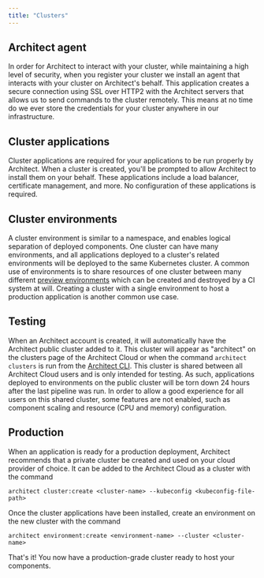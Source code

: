 ```yaml
---
title: "Clusters"
---
```


## Architect agent

In order for Architect to interact with your cluster, while maintaining a high
level of security, when you register your cluster we install an agent that
interacts with your cluster on Architect's behalf. This application creates a
secure connection using SSL over HTTP2 with the Architect servers that allows us
to send commands to the cluster remotely. This means at no time do we ever store
the credentials for your cluster anywhere in our infrastructure.

## Cluster applications

Cluster applications are required for your applications to be run properly by
Architect. When a cluster is created, you'll be prompted to allow Architect to
install them on your behalf. These applications include a load balancer,
certificate management, and more. No configuration of these applications is
required.

## Cluster environments

A cluster environment is similar to a namespace, and enables logical separation
of deployed components. One cluster can have many environments, and all
applications deployed to a cluster's related environments will be deployed to
the same Kubernetes cluster. A common use of environments is to share resources
of one cluster between many different
[preview environments](/deployments/automated-previews) which can be created and
destroyed by a CI system at will. Creating a cluster with a single environment
to host a production application is another common use case.

## Testing

When an Architect account is created, it will automatically have the Architect
public cluster added to it. This cluster will appear as "architect" on the
clusters page of the Architect Cloud or when the command `architect clusters` is
run from the [Architect CLI](https://github.com/architect-team/architect-cli).
This cluster is shared between all Architect Cloud users and is only intended
for testing. As such, applications deployed to environments on the public
cluster will be torn down 24 hours after the last pipeline was run. In order to
allow a good experience for all users on this shared cluster, some features are
not enabled, such as component scaling and resource (CPU and memory)
configuration.

## Production

When an application is ready for a production deployment, Architect recommends
that a private cluster be created and used on your cloud provider of choice. It
can be added to the Architect Cloud as a cluster with the command

```
architect cluster:create <cluster-name> --kubeconfig <kubeconfig-file-path>
```

Once the cluster applications have been installed, create an environment on the
new cluster with the command

```
architect environment:create <environment-name> --cluster <cluster-name>
```

That's it! You now have a production-grade cluster ready to host your
components.
